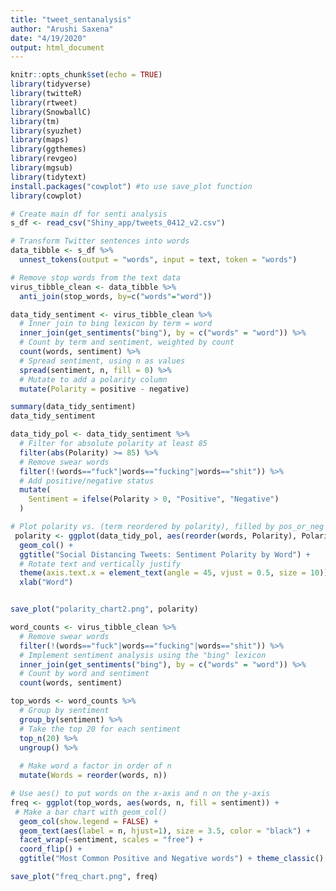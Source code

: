 ```yaml
---
title: "tweet_sentanalysis"
author: "Arushi Saxena"
date: "4/19/2020"
output: html_document
---
```


```r
knitr::opts_chunk$set(echo = TRUE)
library(tidyverse)
library(twitteR)
library(rtweet)
library(SnowballC)
library(tm)
library(syuzhet)
library(maps)
library(ggthemes)
library(revgeo)
library(mgsub)
library(tidytext)
install.packages("cowplot") #to use save_plot function
library(cowplot)
```

```r
# Create main df for senti analysis
s_df <- read_csv("Shiny_app/tweets_0412_v2.csv")

# Transform Twitter sentences into words
data_tibble <- s_df %>%
  unnest_tokens(output = "words", input = text, token = "words")

# Remove stop words from the text data
virus_tibble_clean <- data_tibble %>%
  anti_join(stop_words, by=c("words"="word"))

data_tidy_sentiment <- virus_tibble_clean %>% 
  # Inner join to bing lexicon by term = word
  inner_join(get_sentiments("bing"), by = c("words" = "word")) %>% 
  # Count by term and sentiment, weighted by count
  count(words, sentiment) %>%
  # Spread sentiment, using n as values
  spread(sentiment, n, fill = 0) %>%
  # Mutate to add a polarity column
  mutate(Polarity = positive - negative)

summary(data_tidy_sentiment)
data_tidy_sentiment

data_tidy_pol <- data_tidy_sentiment %>% 
  # Filter for absolute polarity at least 85
  filter(abs(Polarity) >= 85) %>% 
  # Remove swear words
  filter(!(words=="fuck"|words=="fucking"|words=="shit")) %>%
  # Add positive/negative status
  mutate(
    Sentiment = ifelse(Polarity > 0, "Positive", "Negative")
  )

# Plot polarity vs. (term reordered by polarity), filled by pos_or_neg
 polarity <- ggplot(data_tidy_pol, aes(reorder(words, Polarity), Polarity, fill = Sentiment)) +
  geom_col() + 
  ggtitle("Social Distancing Tweets: Sentiment Polarity by Word") + 
  # Rotate text and vertically justify
  theme(axis.text.x = element_text(angle = 45, vjust = 0.5, size = 10))+
  xlab("Word") 


save_plot("polarity_chart2.png", polarity)

```

```r

word_counts <- virus_tibble_clean %>%
  # Remove swear words
  filter(!(words=="fuck"|words=="fucking"|words=="shit")) %>%
  # Implement sentiment analysis using the "bing" lexicon
  inner_join(get_sentiments("bing"), by = c("words" = "word")) %>%
  # Count by word and sentiment
  count(words, sentiment)

top_words <- word_counts %>%
  # Group by sentiment
  group_by(sentiment) %>%
  # Take the top 20 for each sentiment
  top_n(20) %>%
  ungroup() %>%
  
  # Make word a factor in order of n
  mutate(Words = reorder(words, n))

# Use aes() to put words on the x-axis and n on the y-axis
freq <- ggplot(top_words, aes(words, n, fill = sentiment)) +
 # Make a bar chart with geom_col()
  geom_col(show.legend = FALSE) +
  geom_text(aes(label = n, hjust=1), size = 3.5, color = "black") +
  facet_wrap(~sentiment, scales = "free") +  
  coord_flip() +
  ggtitle("Most Common Positive and Negative words") + theme_classic()

save_plot("freq_chart.png", freq)
```

